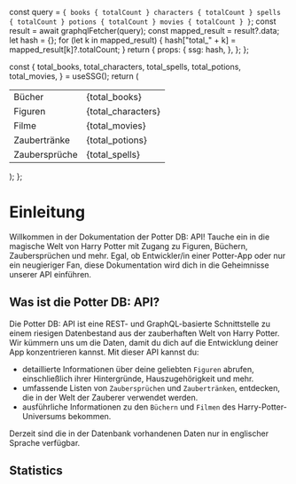 


  const query = `
    {
      books {
        totalCount
      }
      characters {
        totalCount
      }
      spells {
        totalCount
      }
      potions {
        totalCount
      }
      movies {
        totalCount
      }
    }
  `;
  const result = await graphqlFetcher(query);
  const mapped_result = result?.data;
  let hash = {};
  for (let k in mapped_result) {
    hash["total_" + k] = mapped_result[k]?.totalCount;
  }
  return {
    props: {
      ssg: hash,
    },
  };
};

  const {
    total_books,
    total_characters,
    total_spells,
    total_potions,
    total_movies,
  } = useSSG();
  return (
    <table>
      <tbody>
        <tr>
          <td>Bücher</td>
          <td>{total_books}</td>
        </tr>
        <tr>
          <td>Figuren</td>
          <td>{total_characters}</td>
        </tr>
        <tr>
          <td>Filme</td>
          <td>{total_movies}</td>
        </tr>
        <tr>
          <td>Zaubertränke</td>
          <td>{total_potions}</td>
        </tr>
        <tr>
          <td>Zaubersprüche</td>
          <td>{total_spells}</td>
        </tr>
      </tbody>
    </table>
  );
};

# Einleitung

Willkommen in der Dokumentation der Potter DB: API!
Tauche ein in die magische Welt von Harry Potter mit Zugang zu Figuren, Büchern, Zaubersprüchen und mehr.
Egal, ob Entwickler/in einer Potter-App oder nur ein neugieriger Fan, diese Dokumentation wird dich in die Geheimnisse unserer API einführen.

## Was ist die Potter DB: API?

Die Potter DB: API ist eine REST- und GraphQL-basierte Schnittstelle zu einem riesigen Datenbestand aus der zauberhaften Welt von Harry Potter. Wir kümmern uns um die Daten, damit du dich auf die Entwicklung deiner App konzentrieren kannst. Mit dieser API kannst du:
- detaillierte Informationen über deine geliebten `Figuren` abrufen, einschließlich ihrer Hintergründe, Hauszugehörigkeit und mehr.
- umfassende Listen von `Zaubersprüchen` und `Zaubertränken`, entdecken, die in der Welt der Zauberer verwendet werden.
- ausführliche Informationen zu den `Büchern` und `Filmen` des Harry-Potter-Universums bekommen.

<Callout type="info" emoji="ℹ️">
  Derzeit sind die in der Datenbank vorhandenen Daten nur in englischer Sprache verfügbar.
</Callout>

## Statistics

<Stats />
